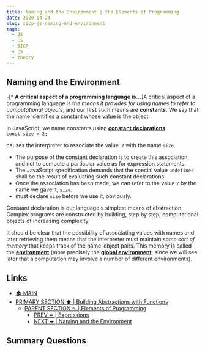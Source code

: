 ```yaml
---
title: Naming and the Environment | The Elements of Programming
date: 2020-04-24
slug: sicp-js-naming-and-environment
tags:
  - JS
  - CS
  - SICP
  - CS
  - theory
---
```


## Naming and the Environment
-[^ **A critical aspect of a programming language is...**]A critical aspect of a programming language is *the means it provides for using names to refer to computational objects*, and our first such means are **constants**. We say that the name identifies a constant whose value is the object.

In JavaScript, we name constants using [**constant declarations**]().  
`const size = 2;`  

causes the interpreter to associate the value` 2` with the name `size`.  
- The purpose of the constant declaration is to create this association, and not to compute a particular value as for expression statements
- The JavaScript specification demands that the special value `undefined` shall be the result of evaluating such constant declarations
- Once the association has been made, we can refer to the value `2` by the name we gave it, `size`.
- must declare `size` before we use it, obviously.

Constant declaration is our language's simplest means of abstraction. Complex programs are constructed by building, step by step, computational objects of increasing complexity.

It should be clear that the possibility of associating values with names and later retrieving them means that the interpreter must maintain *some sort of memory* that keeps track of the name-object pairs. This memory is called the [**environment**]() (more precisely the [**global environment**](), since we will see later that a computation may involve a number of different environments).

## Links 
- [🏠 MAIN](sicp-js-main)
- [PRIMARY SECTION ⬆ | Building Abstractions with Functions](/sicp-js-building-abstractions-with-functions)
    - [PARENT SECTION ↖ | Elements of Programming](/sicp-js-elements-of-programming)
        - [PREV ⬅ | Expressions](/sicp-js-expressions)
        - [NEXT ➡ | Naming and the Environment ](/)

## Summary Questions

